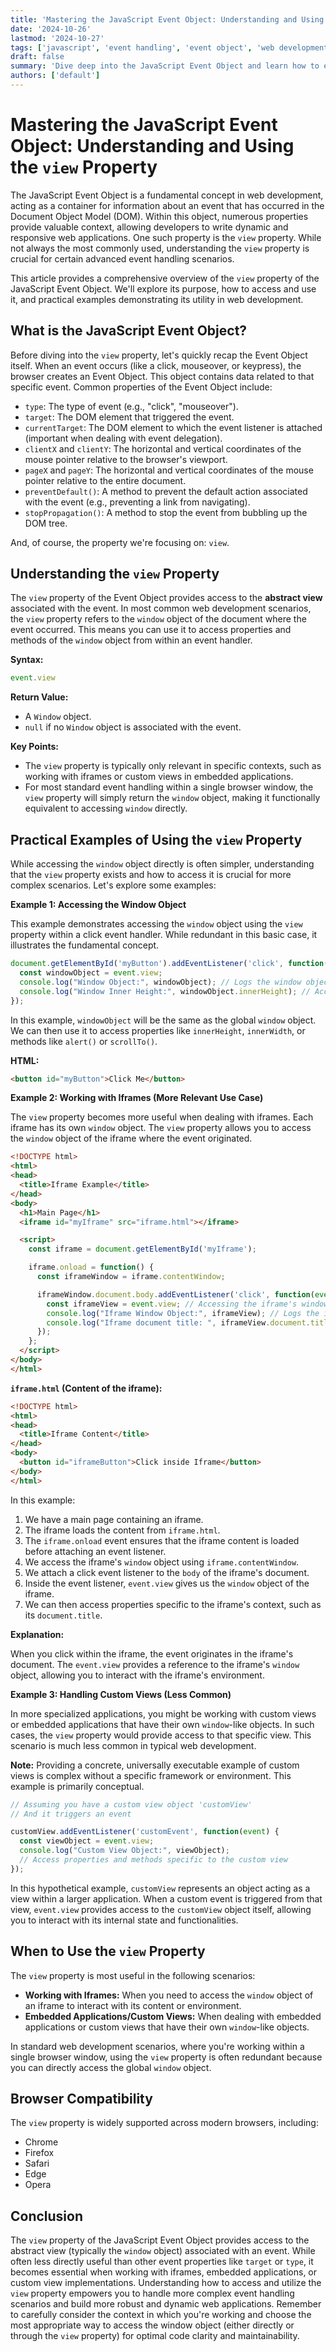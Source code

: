 ```yaml
---
title: 'Mastering the JavaScript Event Object: Understanding and Using the `view` Property'
date: '2024-10-26'
lastmod: '2024-10-27'
tags: ['javascript', 'event handling', 'event object', 'web development', 'dom', 'view property']
draft: false
summary: 'Dive deep into the JavaScript Event Object and learn how to effectively utilize the `view` property to access the abstract view associated with a DOM event. Explore practical examples and understand its importance in web development.'
authors: ['default']
---
```


# Mastering the JavaScript Event Object: Understanding and Using the `view` Property

The JavaScript Event Object is a fundamental concept in web development, acting as a container for information about an event that has occurred in the Document Object Model (DOM). Within this object, numerous properties provide valuable context, allowing developers to write dynamic and responsive web applications. One such property is the `view` property.  While not always the most commonly used, understanding the `view` property is crucial for certain advanced event handling scenarios.

This article provides a comprehensive overview of the `view` property of the JavaScript Event Object. We'll explore its purpose, how to access and use it, and practical examples demonstrating its utility in web development.

## What is the JavaScript Event Object?

Before diving into the `view` property, let's quickly recap the Event Object itself.  When an event occurs (like a click, mouseover, or keypress), the browser creates an Event Object. This object contains data related to that specific event.  Common properties of the Event Object include:

*   `type`: The type of event (e.g., "click", "mouseover").
*   `target`: The DOM element that triggered the event.
*   `currentTarget`: The DOM element to which the event listener is attached (important when dealing with event delegation).
*   `clientX` and `clientY`:  The horizontal and vertical coordinates of the mouse pointer relative to the browser's viewport.
*   `pageX` and `pageY`: The horizontal and vertical coordinates of the mouse pointer relative to the entire document.
*   `preventDefault()`:  A method to prevent the default action associated with the event (e.g., preventing a link from navigating).
*   `stopPropagation()`: A method to stop the event from bubbling up the DOM tree.

And, of course, the property we're focusing on: `view`.

## Understanding the `view` Property

The `view` property of the Event Object provides access to the **abstract view** associated with the event.  In most common web development scenarios, the `view` property refers to the `window` object of the document where the event occurred. This means you can use it to access properties and methods of the `window` object from within an event handler.

**Syntax:**

```javascript
event.view
```

**Return Value:**

*   A `Window` object.
*   `null` if no `Window` object is associated with the event.

**Key Points:**

*   The `view` property is typically only relevant in specific contexts, such as working with iframes or custom views in embedded applications.
*   For most standard event handling within a single browser window, the `view` property will simply return the `window` object, making it functionally equivalent to accessing `window` directly.

## Practical Examples of Using the `view` Property

While accessing the `window` object directly is often simpler, understanding that the `view` property exists and how to access it is crucial for more complex scenarios.  Let's explore some examples:

**Example 1: Accessing the Window Object**

This example demonstrates accessing the `window` object using the `view` property within a click event handler. While redundant in this basic case, it illustrates the fundamental concept.

```javascript
document.getElementById('myButton').addEventListener('click', function(event) {
  const windowObject = event.view;
  console.log("Window Object:", windowObject); // Logs the window object
  console.log("Window Inner Height:", windowObject.innerHeight); // Accessing a window property
});
```

In this example, `windowObject` will be the same as the global `window` object.  We can then use it to access properties like `innerHeight`, `innerWidth`, or methods like `alert()` or `scrollTo()`.

**HTML:**

```html
<button id="myButton">Click Me</button>
```

**Example 2: Working with Iframes (More Relevant Use Case)**

The `view` property becomes more useful when dealing with iframes.  Each iframe has its own `window` object.  The `view` property allows you to access the `window` object of the iframe where the event originated.

```html
<!DOCTYPE html>
<html>
<head>
  <title>Iframe Example</title>
</head>
<body>
  <h1>Main Page</h1>
  <iframe id="myIframe" src="iframe.html"></iframe>

  <script>
    const iframe = document.getElementById('myIframe');

    iframe.onload = function() {
      const iframeWindow = iframe.contentWindow;

      iframeWindow.document.body.addEventListener('click', function(event) {
        const iframeView = event.view; // Accessing the iframe's window object
        console.log("Iframe Window Object:", iframeView); // Logs the iframe's window object
        console.log("Iframe document title: ", iframeView.document.title); // Accessing the iframe's document title
      });
    };
  </script>
</body>
</html>
```

**`iframe.html` (Content of the iframe):**

```html
<!DOCTYPE html>
<html>
<head>
  <title>Iframe Content</title>
</head>
<body>
  <button id="iframeButton">Click inside Iframe</button>
</body>
</html>
```

In this example:

1.  We have a main page containing an iframe.
2.  The iframe loads the content from `iframe.html`.
3.  The `iframe.onload` event ensures that the iframe content is loaded before attaching an event listener.
4.  We access the iframe's `window` object using `iframe.contentWindow`.
5.  We attach a click event listener to the `body` of the iframe's document.
6.  Inside the event listener, `event.view` gives us the `window` object of the iframe.
7.  We can then access properties specific to the iframe's context, such as its `document.title`.

**Explanation:**

When you click within the iframe, the event originates in the iframe's document. The `event.view` provides a reference to the iframe's `window` object, allowing you to interact with the iframe's environment.

**Example 3: Handling Custom Views (Less Common)**

In more specialized applications, you might be working with custom views or embedded applications that have their own `window`-like objects. In such cases, the `view` property would provide access to that specific view.  This scenario is much less common in typical web development.

**Note:**  Providing a concrete, universally executable example of custom views is complex without a specific framework or environment. This example is primarily conceptual.

```javascript
// Assuming you have a custom view object 'customView'
// And it triggers an event

customView.addEventListener('customEvent', function(event) {
  const viewObject = event.view;
  console.log("Custom View Object:", viewObject);
  // Access properties and methods specific to the custom view
});
```

In this hypothetical example, `customView` represents an object acting as a view within a larger application. When a custom event is triggered from that view, `event.view` provides access to the `customView` object itself, allowing you to interact with its internal state and functionalities.

## When to Use the `view` Property

The `view` property is most useful in the following scenarios:

*   **Working with Iframes:** When you need to access the `window` object of an iframe to interact with its content or environment.
*   **Embedded Applications/Custom Views:** When dealing with embedded applications or custom views that have their own `window`-like objects.

In standard web development scenarios, where you're working within a single browser window, using the `view` property is often redundant because you can directly access the global `window` object.

## Browser Compatibility

The `view` property is widely supported across modern browsers, including:

*   Chrome
*   Firefox
*   Safari
*   Edge
*   Opera

## Conclusion

The `view` property of the JavaScript Event Object provides access to the abstract view (typically the `window` object) associated with an event. While often less directly useful than other event properties like `target` or `type`, it becomes essential when working with iframes, embedded applications, or custom view implementations. Understanding how to access and utilize the `view` property empowers you to handle more complex event handling scenarios and build more robust and dynamic web applications. Remember to carefully consider the context in which you're working and choose the most appropriate way to access the window object (either directly or through the `view` property) for optimal code clarity and maintainability.